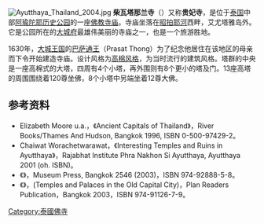 [[File:Ayutthaya_Thailand_2004.jpg|thumb]]
'''柴瓦塔那兰寺'''（{{lang-th|วัดไชยวัฒนาราม}}）又称'''贵妃寺'''，是位于[[泰国|泰国]]中部[[阿瑜陀耶历史公园|阿瑜陀耶历史公园]]的一座[[佛教|佛教]][[寺庙|寺庙]]。寺庙坐落在[[昭拍耶河|昭拍耶河]]西畔，艾尤塔雅岛外。它是公园所在的[[大城府|大城府]]最雄伟美丽的寺庙之一，也是一个旅游胜地。

1630年，[[大城王国|大城王国]]的[[巴萨通王|巴萨通王]]（Prasat Thong）为了纪念他居住在该地区的母亲而下令开始建造寺庙。设计风格为[[高棉|高棉风格]]，为当时流行的建筑风格。塔群的中央是一座高棉式的大塔，四周有4个小塔，再外围则有8个更小的塔及门。13座高塔的周围围绕着120尊坐佛，8个小塔中另端坐着12尊大佛。

==参考资料==
* Elizabeth Moore u.a.，《Ancient Capitals of Thailand》，River Books/Thames And Hudson, Bangkok 1996, ISBN 0-500-97429-2。
* Chaiwat Worachetwarawat，《Interesting Temples and Ruins in Ayutthaya》，Rajabhat Institute Phra Nakhon Si Ayutthaya, Ayutthaya 2001 (oh. ISBN)。
* 《{{lang|th|คู่มือท่องเที่ยว เรียนรู้ อยุธยา}}》，Museum Press, Bangkok 2546 (2003)，ISBN 974-92888-5-8。
* 《{{lang|th|หนังสือชุด แผนที่ความรู้ เมืองไทย - วัดและวังในกรุงเก่า}}》，(Temples and Palaces in the Old Capital City)，Plan Readers Publication，Bangkok 2003，ISBN 974-91126-7-9。

{{coord|14|20|46|N|100|32|30|E|region:TH_type:landmark_source:dewiki|display=title}}

{{Thailand-stub}}
[[Category:泰國佛寺|Category:泰國佛寺]]